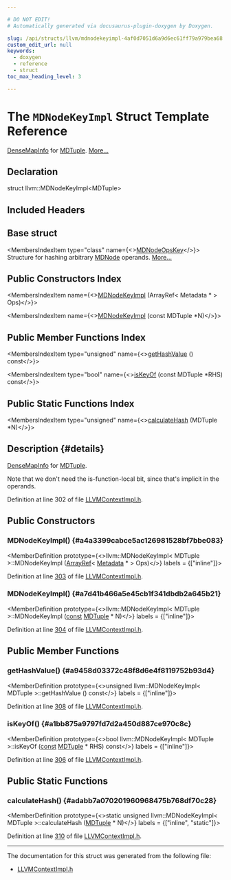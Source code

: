 ```yaml
---

# DO NOT EDIT!
# Automatically generated via docusaurus-plugin-doxygen by Doxygen.

slug: /api/structs/llvm/mdnodekeyimpl-4af0d7051d6a9d6ec61ff79a979bea68
custom_edit_url: null
keywords:
  - doxygen
  - reference
  - struct
toc_max_heading_level: 3

---
```





# The `MDNodeKeyImpl` Struct Template Reference

<DoxygenPage pluginConfig={pluginConfig}>

<a href="/docs/api/structs/llvm/densemapinfo">DenseMapInfo</a> for <a href="/docs/api/classes/llvm/mdtuple">MDTuple</a>. <a href="#details">More...</a>

## Declaration

<CodeBlock>struct llvm::MDNodeKeyImpl&lt;MDTuple&gt;</CodeBlock>

## Included Headers

<IncludesList>
<IncludesListItem
  filePath="IR/LLVMContextImpl.h"
  permalink="/docs/api/files/lib/lib/ir/llvmcontextimpl-h"
  isLocal="true" />
</IncludesList>

## Base struct

<MembersIndex>

<MembersIndexItem
  type="class"
  name={<><a href="/docs/api/classes/llvm/mdnodeopskey">MDNodeOpsKey</a></>}>
Structure for hashing arbitrary <a href="/docs/api/classes/llvm/mdnode">MDNode</a> operands. <a href="/docs/api/classes/llvm/mdnodeopskey/#details">More...</a>
</MembersIndexItem>

</MembersIndex>

## Public Constructors Index

<MembersIndex>

<MembersIndexItem
  name={<><a href="#a4a3399cabce5ac126981528bf7bbe083">MDNodeKeyImpl</a> (ArrayRef&lt; Metadata &#42; &gt; Ops)</>}>
</MembersIndexItem>

<MembersIndexItem
  name={<><a href="#a7d41b466a5e45cb1f341dbdb2a645b21">MDNodeKeyImpl</a> (const MDTuple &#42;N)</>}>
</MembersIndexItem>

</MembersIndex>

## Public Member Functions Index

<MembersIndex>

<MembersIndexItem
  type="unsigned"
  name={<><a href="#a9458d03372c48f8d6e4f8119752b93d4">getHashValue</a> () const</>}>
</MembersIndexItem>

<MembersIndexItem
  type="bool"
  name={<><a href="#a1bb875a9797fd7d2a450d887ce970c8c">isKeyOf</a> (const MDTuple &#42;RHS) const</>}>
</MembersIndexItem>

</MembersIndex>

## Public Static Functions Index

<MembersIndex>

<MembersIndexItem
  type="unsigned"
  name={<><a href="#adabb7a070201960968475b768df70c28">calculateHash</a> (MDTuple &#42;N)</>}>
</MembersIndexItem>

</MembersIndex>

## Description {#details}

<a href="/docs/api/structs/llvm/densemapinfo">DenseMapInfo</a> for <a href="/docs/api/classes/llvm/mdtuple">MDTuple</a>.

Note that we don&#39;t need the is-function-local bit, since that&#39;s implicit in the operands.

Definition at line 302 of file <a href="/docs/api/files/lib/lib/ir/llvmcontextimpl-h">LLVMContextImpl.h</a>.

<SectionDefinition>

## Public Constructors

### MDNodeKeyImpl() {#a4a3399cabce5ac126981528bf7bbe083}

<MemberDefinition
  prototype={<>llvm::MDNodeKeyImpl&lt; MDTuple &gt;::MDNodeKeyImpl (<a href="/docs/api/classes/llvm/arrayref">ArrayRef</a>&lt; <a href="/docs/api/classes/llvm/metadata">Metadata</a> &#42; &gt; Ops)</>}
  labels = {["inline"]}>

Definition at line <a href="/docs/api/files/lib/lib/ir/llvmcontextimpl-h/#l00303">303</a> of file <a href="/docs/api/files/lib/lib/ir/llvmcontextimpl-h">LLVMContextImpl.h</a>.
</MemberDefinition>

### MDNodeKeyImpl() {#a7d41b466a5e45cb1f341dbdb2a645b21}

<MemberDefinition
  prototype={<>llvm::MDNodeKeyImpl&lt; MDTuple &gt;::MDNodeKeyImpl (<a href="/docs/api/files/lib/lib/target/lib/target/aarch64/aarch64promoteconstant-cpp/#a90f8350fecae261c25be85d38b451bff">const</a> <a href="/docs/api/classes/llvm/mdtuple">MDTuple</a> &#42; N)</>}
  labels = {["inline"]}>

Definition at line <a href="/docs/api/files/lib/lib/ir/llvmcontextimpl-h/#l00304">304</a> of file <a href="/docs/api/files/lib/lib/ir/llvmcontextimpl-h">LLVMContextImpl.h</a>.
</MemberDefinition>

</SectionDefinition>

<SectionDefinition>

## Public Member Functions

### getHashValue() {#a9458d03372c48f8d6e4f8119752b93d4}

<MemberDefinition
  prototype={<>unsigned llvm::MDNodeKeyImpl&lt; MDTuple &gt;::getHashValue () const</>}
  labels = {["inline"]}>

Definition at line <a href="/docs/api/files/lib/lib/ir/llvmcontextimpl-h/#l00308">308</a> of file <a href="/docs/api/files/lib/lib/ir/llvmcontextimpl-h">LLVMContextImpl.h</a>.
</MemberDefinition>

### isKeyOf() {#a1bb875a9797fd7d2a450d887ce970c8c}

<MemberDefinition
  prototype={<>bool llvm::MDNodeKeyImpl&lt; MDTuple &gt;::isKeyOf (<a href="/docs/api/files/lib/lib/target/lib/target/aarch64/aarch64promoteconstant-cpp/#a90f8350fecae261c25be85d38b451bff">const</a> <a href="/docs/api/classes/llvm/mdtuple">MDTuple</a> &#42; RHS) const</>}
  labels = {["inline"]}>

Definition at line <a href="/docs/api/files/lib/lib/ir/llvmcontextimpl-h/#l00306">306</a> of file <a href="/docs/api/files/lib/lib/ir/llvmcontextimpl-h">LLVMContextImpl.h</a>.
</MemberDefinition>

</SectionDefinition>

<SectionDefinition>

## Public Static Functions

### calculateHash() {#adabb7a070201960968475b768df70c28}

<MemberDefinition
  prototype={<>static unsigned llvm::MDNodeKeyImpl&lt; MDTuple &gt;::calculateHash (<a href="/docs/api/classes/llvm/mdtuple">MDTuple</a> &#42; N)</>}
  labels = {["inline", "static"]}>

Definition at line <a href="/docs/api/files/lib/lib/ir/llvmcontextimpl-h/#l00310">310</a> of file <a href="/docs/api/files/lib/lib/ir/llvmcontextimpl-h">LLVMContextImpl.h</a>.
</MemberDefinition>

</SectionDefinition>

<hr/>

The documentation for this struct was generated from the following file:

<ul>
<li><a href="/docs/api/files/lib/lib/ir/llvmcontextimpl-h">LLVMContextImpl.h</a></li>
</ul>

</DoxygenPage>
